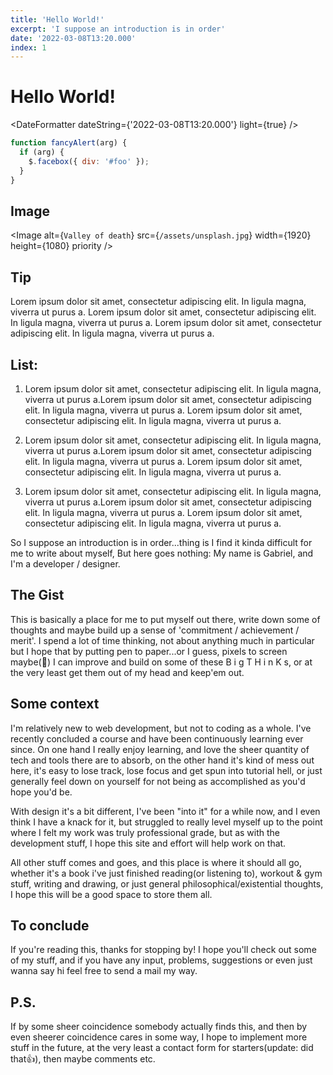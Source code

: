 ```yaml
---
title: 'Hello World!'
excerpt: 'I suppose an introduction is in order'
date: '2022-03-08T13:20.000'
index: 1
---
```


# Hello World!

<DateFormatter dateString={'2022-03-08T13:20.000'} light={true} />

<Article>

```js:hello.js {1-2}
function fancyAlert(arg) {
  if (arg) {
    $.facebox({ div: '#foo' });
  }
}
```

## Image

<Image
  alt={`Valley of death`}
  src={`/assets/unsplash.jpg`}
  width={1920}
  height={1080}
  priority
/>

## Tip

<Tip>
  Lorem ipsum dolor sit amet, consectetur adipiscing elit. In ligula magna,
  viverra ut purus a. Lorem ipsum dolor sit amet, consectetur adipiscing elit.
  In ligula magna, viverra ut purus a. Lorem ipsum dolor sit amet, consectetur
  adipiscing elit. In ligula magna, viverra ut purus a.
</Tip>

## List:

1. Lorem ipsum dolor sit amet, consectetur adipiscing elit. In ligula magna, viverra ut purus a.Lorem ipsum dolor sit amet, consectetur adipiscing elit. In ligula magna, viverra ut purus a. Lorem ipsum dolor sit amet, consectetur adipiscing elit. In ligula magna, viverra ut purus a.

2. Lorem ipsum dolor sit amet, consectetur adipiscing elit. In ligula magna, viverra ut purus a.Lorem ipsum dolor sit amet, consectetur adipiscing elit. In ligula magna, viverra ut purus a. Lorem ipsum dolor sit amet, consectetur adipiscing elit. In ligula magna, viverra ut purus a.

3. Lorem ipsum dolor sit amet, consectetur adipiscing elit. In ligula magna, viverra ut purus a.Lorem ipsum dolor sit amet, consectetur adipiscing elit. In ligula magna, viverra ut purus a. Lorem ipsum dolor sit amet, consectetur adipiscing elit. In ligula magna, viverra ut purus a.

So I suppose an introduction is in order...thing is I find it kinda difficult for me to write about myself, But here goes nothing:
My name is Gabriel, and I'm a developer / designer.

## The Gist

This is basically a place for me to put myself out there, write down some of thoughts and maybe build up a sense of 'commitment / achievement / merit'.
I spend a lot of time thinking, not about anything much in particular but I hope that by putting pen to paper...or I guess, pixels to screen maybe(🤷) I can improve and build on some of these B i g T H i n K s, or at the very least get them out of my head and keep'em out.

## Some context

I'm relatively new to web development, but not to coding as a whole. I've recently concluded a course and have been continuously learning ever since. On one hand I really enjoy learning, and love the sheer quantity of tech and tools there are to absorb, on the other hand it's kind of mess out here, it's easy to lose track, lose focus and get spun into tutorial hell, or just generally feel down on yourself for not being as accomplished as you'd hope you'd be.

With design it's a bit different, I've been "into it" for a while now, and I even think I have a knack for it, but struggled to really level myself up to the point where I felt my work was truly professional grade, but as with the development stuff, I hope this site and effort will help work on that.

All other stuff comes and goes, and this place is where it should all go, whether it's a book i've just finished reading(or listening to), workout & gym stuff, writing and drawing, or just general philosophical/existential thoughts, I hope this will be a good space to store them all.

## To conclude

If you're reading this, thanks for stopping by! I hope you'll check out some of my stuff, and if you have any input, problems, suggestions or even just wanna say hi feel free to send a mail my way.

## P.S.

If by some sheer coincidence somebody actually finds this, and then by even sheerer coincidence cares in some way, I hope to implement more stuff in the future, at the very least a contact form for starters(update: did that👍), then maybe comments etc.

</Article>
